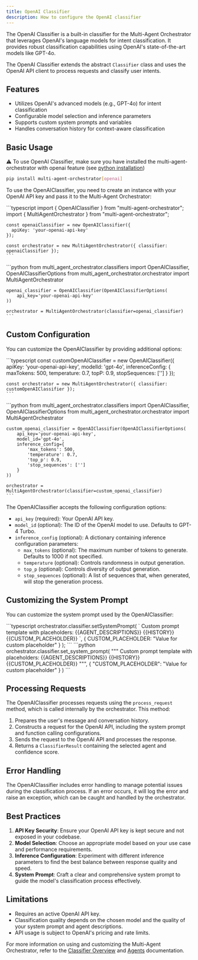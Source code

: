 ```yaml
---
title: OpenAI Classifier
description: How to configure the OpenAI classifier
---
```


The OpenAI Classifier is a built-in classifier for the Multi-Agent Orchestrator that leverages OpenAI's language models for intent classification. It provides robust classification capabilities using OpenAI's state-of-the-art models like GPT-4o.

The OpenAI Classifier extends the abstract `Classifier` class and uses the OpenAI API client to process requests and classify user intents.

## Features

- Utilizes OpenAI's advanced models (e.g., GPT-4o) for intent classification
- Configurable model selection and inference parameters
- Supports custom system prompts and variables
- Handles conversation history for context-aware classification

## Basic Usage

⚠️ To use OpenAI Classifier, make sure you have installed the multi-agent-orchestrator with openai feature (see [python installation](/multi-agent-orchestrator/general/quickstart#-get-started))

```bash
pip install multi-agent-orchestrator[openai]
```

To use the OpenAIClassifier, you need to create an instance with your OpenAI API key and pass it to the Multi-Agent Orchestrator:


<Tabs syncKey="runtime">
  <TabItem label="TypeScript" icon="seti:typescript" color="blue">
    ```typescript
    import { OpenAIClassifier } from "multi-agent-orchestrator";
    import { MultiAgentOrchestrator } from "multi-agent-orchestrator";

    const openaiClassifier = new OpenAIClassifier({
      apiKey: 'your-openai-api-key'
    });

    const orchestrator = new MultiAgentOrchestrator({ classifier: openaiClassifier });
    ```
  </TabItem>
  <TabItem label="Python" icon="seti:python">
    ```python
    from multi_agent_orchestrator.classifiers import OpenAIClassifier, OpenAIClassifierOptions
    from multi_agent_orchestrator.orchestrator import MultiAgentOrchestrator

    openai_classifier = OpenAIClassifier(OpenAIClassifierOptions(
        api_key='your-openai-api-key'
    ))

    orchestrator = MultiAgentOrchestrator(classifier=openai_classifier)
    ```
  </TabItem>
</Tabs>

## Custom Configuration

You can customize the OpenAIClassifier by providing additional options:

<Tabs syncKey="runtime">
  <TabItem label="TypeScript" icon="seti:typescript" color="blue">
    ```typescript
    const customOpenAIClassifier = new OpenAIClassifier({
      apiKey: 'your-openai-api-key',
      modelId: 'gpt-4o',
      inferenceConfig: {
        maxTokens: 500,
        temperature: 0.7,
        topP: 0.9,
        stopSequences: ['']
      }
    });

    const orchestrator = new MultiAgentOrchestrator({ classifier: customOpenAIClassifier });
    ```
  </TabItem>
  <TabItem label="Python" icon="seti:python">
    ```python
    from multi_agent_orchestrator.classifiers import OpenAIClassifier, OpenAIClassifierOptions
    from multi_agent_orchestrator.orchestrator import MultiAgentOrchestrator

    custom_openai_classifier = OpenAIClassifier(OpenAIClassifierOptions(
        api_key='your-openai-api-key',
        model_id='gpt-4o',
        inference_config={
            'max_tokens': 500,
            'temperature': 0.7,
            'top_p': 0.9,
            'stop_sequences': ['']
        }
    ))

    orchestrator = MultiAgentOrchestrator(classifier=custom_openai_classifier)
    ```
  </TabItem>
</Tabs>

The OpenAIClassifier accepts the following configuration options:

- `api_key` (required): Your OpenAI API key.
- `model_id` (optional): The ID of the OpenAI model to use. Defaults to GPT-4 Turbo.
- `inference_config` (optional): A dictionary containing inference configuration parameters:
  - `max_tokens` (optional): The maximum number of tokens to generate. Defaults to 1000 if not specified.
  - `temperature` (optional): Controls randomness in output generation.
  - `top_p` (optional): Controls diversity of output generation.
  - `stop_sequences` (optional): A list of sequences that, when generated, will stop the generation process.

## Customizing the System Prompt

You can customize the system prompt used by the OpenAIClassifier:

<Tabs syncKey="runtime">
  <TabItem label="TypeScript" icon="seti:typescript" color="blue">
    ```typescript
    orchestrator.classifier.setSystemPrompt(
      `
      Custom prompt template with placeholders:
      {{AGENT_DESCRIPTIONS}}
      {{HISTORY}}
      {{CUSTOM_PLACEHOLDER}}
      `,
      {
        CUSTOM_PLACEHOLDER: "Value for custom placeholder"
      }
    );
    ```
  </TabItem>
  <TabItem label="Python" icon="seti:python">
    ```python
    orchestrator.classifier.set_system_prompt(
        """
        Custom prompt template with placeholders:
        {{AGENT_DESCRIPTIONS}}
        {{HISTORY}}
        {{CUSTOM_PLACEHOLDER}}
        """,
        {
            "CUSTOM_PLACEHOLDER": "Value for custom placeholder"
        }
    )
    ```
  </TabItem>
</Tabs>

## Processing Requests

The OpenAIClassifier processes requests using the `process_request` method, which is called internally by the orchestrator. This method:

1. Prepares the user's message and conversation history.
2. Constructs a request for the OpenAI API, including the system prompt and function calling configurations.
3. Sends the request to the OpenAI API and processes the response.
4. Returns a `ClassifierResult` containing the selected agent and confidence score.

## Error Handling

The OpenAIClassifier includes error handling to manage potential issues during the classification process. If an error occurs, it will log the error and raise an exception, which can be caught and handled by the orchestrator.

## Best Practices

1. **API Key Security**: Ensure your OpenAI API key is kept secure and not exposed in your codebase.
2. **Model Selection**: Choose an appropriate model based on your use case and performance requirements.
3. **Inference Configuration**: Experiment with different inference parameters to find the best balance between response quality and speed.
4. **System Prompt**: Craft a clear and comprehensive system prompt to guide the model's classification process effectively.

## Limitations

- Requires an active OpenAI API key.
- Classification quality depends on the chosen model and the quality of your system prompt and agent descriptions.
- API usage is subject to OpenAI's pricing and rate limits.

For more information on using and customizing the Multi-Agent Orchestrator, refer to the [Classifier Overview](/multi-agent-orchestrator/classifier/overview) and [Agents](/multi-agent-orchestrator/agents/overview) documentation.